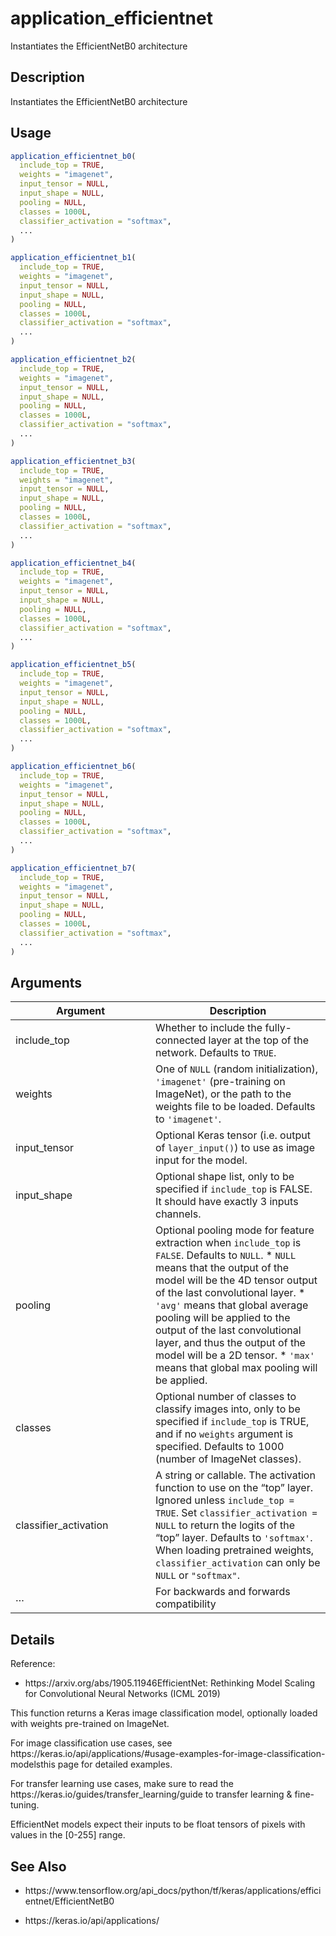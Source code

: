 # application_efficientnet


Instantiates the EfficientNetB0 architecture




## Description

Instantiates the EfficientNetB0 architecture





## Usage
```r
application_efficientnet_b0(
  include_top = TRUE,
  weights = "imagenet",
  input_tensor = NULL,
  input_shape = NULL,
  pooling = NULL,
  classes = 1000L,
  classifier_activation = "softmax",
  ...
)

application_efficientnet_b1(
  include_top = TRUE,
  weights = "imagenet",
  input_tensor = NULL,
  input_shape = NULL,
  pooling = NULL,
  classes = 1000L,
  classifier_activation = "softmax",
  ...
)

application_efficientnet_b2(
  include_top = TRUE,
  weights = "imagenet",
  input_tensor = NULL,
  input_shape = NULL,
  pooling = NULL,
  classes = 1000L,
  classifier_activation = "softmax",
  ...
)

application_efficientnet_b3(
  include_top = TRUE,
  weights = "imagenet",
  input_tensor = NULL,
  input_shape = NULL,
  pooling = NULL,
  classes = 1000L,
  classifier_activation = "softmax",
  ...
)

application_efficientnet_b4(
  include_top = TRUE,
  weights = "imagenet",
  input_tensor = NULL,
  input_shape = NULL,
  pooling = NULL,
  classes = 1000L,
  classifier_activation = "softmax",
  ...
)

application_efficientnet_b5(
  include_top = TRUE,
  weights = "imagenet",
  input_tensor = NULL,
  input_shape = NULL,
  pooling = NULL,
  classes = 1000L,
  classifier_activation = "softmax",
  ...
)

application_efficientnet_b6(
  include_top = TRUE,
  weights = "imagenet",
  input_tensor = NULL,
  input_shape = NULL,
  pooling = NULL,
  classes = 1000L,
  classifier_activation = "softmax",
  ...
)

application_efficientnet_b7(
  include_top = TRUE,
  weights = "imagenet",
  input_tensor = NULL,
  input_shape = NULL,
  pooling = NULL,
  classes = 1000L,
  classifier_activation = "softmax",
  ...
)
```




## Arguments


Argument      |Description
------------- |----------------
include_top | Whether to include the fully-connected layer at the top of the network. Defaults to ``TRUE``.
weights | One of ``NULL`` (random initialization), ``'imagenet'`` (pre-training on ImageNet), or the path to the weights file to be loaded. Defaults to ``'imagenet'``.
input_tensor | Optional Keras tensor (i.e. output of ``layer_input()``) to use as image input for the model.
input_shape | Optional shape list, only to be specified if ``include_top`` is FALSE. It should have exactly 3 inputs channels.
pooling | Optional pooling mode for feature extraction when ``include_top`` is ``FALSE``. Defaults to ``NULL``.   *  `NULL` means that the output of the model will be the 4D tensor output of the last convolutional layer.  *  `'avg'` means that global average pooling will be applied to the output of the last convolutional layer, and thus the output of the model will be a 2D tensor.  *  `'max'` means that global max pooling will be applied.
classes | Optional number of classes to classify images into, only to be specified if ``include_top`` is TRUE, and if no ``weights`` argument is specified. Defaults to 1000 (number of ImageNet classes).
classifier_activation | A string or callable. The activation function to use on the "top" layer. Ignored unless ``include_top = TRUE``. Set ``classifier_activation = NULL`` to return the logits of the "top" layer. Defaults to ``'softmax'``. When loading pretrained weights, ``classifier_activation`` can only be ``NULL`` or ``"softmax"``.
... | For backwards and forwards compatibility




## Details

Reference:


*  https://arxiv.org/abs/1905.11946EfficientNet: Rethinking Model Scaling for Convolutional Neural Networks (ICML 2019)


This function returns a Keras image classification model,
optionally loaded with weights pre-trained on ImageNet.

For image classification use cases, see
https://keras.io/api/applications/#usage-examples-for-image-classification-modelsthis page for detailed examples.

For transfer learning use cases, make sure to read the
https://keras.io/guides/transfer_learning/guide to transfer learning & fine-tuning.

EfficientNet models expect their inputs to be float tensors of pixels with values in the [0-255] range.







## See Also



*  https://www.tensorflow.org/api_docs/python/tf/keras/applications/efficientnet/EfficientNetB0

*  https://keras.io/api/applications/




